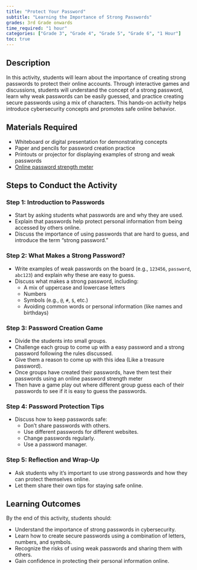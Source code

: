 ```yaml
---
title: "Protect Your Password"
subtitle: "Learning the Importance of Strong Passwords"  
grades: 3rd Grade onwards
time_required: "1 hour"
categories: ["Grade 3", "Grade 4", "Grade 5", "Grade 6", "1 Hour"]
toc: true
---
```


## Description

In this activity, students will learn about the importance of creating strong passwords to protect their online accounts. Through interactive games and discussions, students will understand the concept of a strong password, learn why weak passwords can be easily guessed, and practice creating secure passwords using a mix of characters. This hands-on activity helps introduce cybersecurity concepts and promotes safe online behavior.


## Materials Required

- Whiteboard or digital presentation for demonstrating concepts
- Paper and pencils for password creation practice
- Printouts or projector for displaying examples of strong and weak passwords
- [Online password strength meter](https://www.passwordmonster.com/)


## Steps to Conduct the Activity

### Step 1: Introduction to Passwords

- Start by asking students what passwords are and why they are used. 
- Explain that passwords help protect personal information from being accessed by others online.
- Discuss the importance of using passwords that are hard to guess, and introduce the term “strong password.”

### Step 2: What Makes a Strong Password?

- Write examples of weak passwords on the board (e.g., `123456`, `password`, `abc123`) and explain why these are easy to guess.
- Discuss what makes a strong password, including:
    - A mix of uppercase and lowercase letters
    - Numbers
    - Symbols (e.g., `@`, `#`, `$`, etc.)
    - Avoiding common words or personal information (like names and birthdays)

### Step 3: Password Creation Game

- Divide the students into small groups.
- Challenge each group to come up with a easy password and a strong password following the rules discussed.
- Give them a reason to come up with this idea (Like a treasure password).
- Once groups have created their passwords, have them test their passwords using an online password strength meter 
- Then have a game play out where different group guess each of their passwords to see if it is easy to guess the passwords.

### Step 4: Password Protection Tips

- Discuss how to keep passwords safe:
    - Don’t share passwords with others.
    - Use different passwords for different websites.
    - Change passwords regularly.
    - Use a password manager.

### Step 5: Reflection and Wrap-Up

- Ask students why it’s important to use strong passwords and how they can protect themselves online.
- Let them share their own tips for staying safe online.


## Learning Outcomes

By the end of this activity, students should:

- Understand the importance of strong passwords in cybersecurity.
- Learn how to create secure passwords using a combination of letters, numbers, and symbols.
- Recognize the risks of using weak passwords and sharing them with others.
- Gain confidence in protecting their personal information online.

